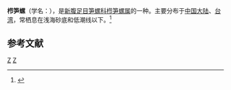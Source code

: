 {{Speciesbox
| taxon = Duplicaria dussumieri
| binomial_authority = (Kiener, 1839)
}}
'''栉笋螺'''（学名：''{{lang|la|Duplicaria dussumieri}}''），是[[新腹足目|新腹足目]][[笋螺科|笋螺科]][[栉笋螺属|栉笋螺属]]的一种。主要分布于[[中国大陆|中国大陆]]、[[台湾|台湾]]，常栖息在浅海砂底和低潮线以下。<ref>{{cite web|url=http://shell.sinica.edu.tw/chinese/shellbase_detail.php?science_no=1690|title=国际贝库：栉笋螺|publisher=台湾贝类资料库|accessdate=2009-08-11|archive-date=2016-03-04|archive-url=https://web.archive.org/web/20160304114355/http://shell.sinica.edu.tw/chinese/shellbase_detail.php?science_no=1690|dead-url=no}}</ref>

== 参考文献 ==
{{reflist}}
{{Taxonbar|from=Q11110348}}
[[Category:_1839年描述的动物|Z]]
[[Category:_栉笋螺属|Z]]